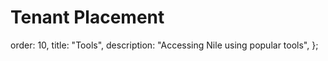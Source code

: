 # Tenant Placement

  order: 10,
  title: "Tools",
  description: "Accessing Nile using popular tools",
};

<Cards>
  <Card file="./psql.mdx" root="tools" icon="psql.svg" />
  <Card file="./dbeaver.mdx" root="tools" icon="dbeaver.svg"/>
</Cards>